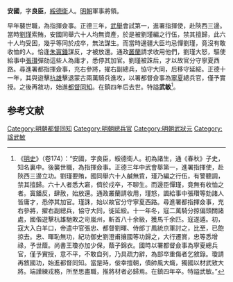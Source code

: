 {{Otheruses|安国|other=同名或類似名的其它條目描述}}
'''安國'''，字'''良臣'''，[[綏德衛|綏德衛]]人。[[明朝|明朝]]軍事將領。

早年襲世職，為指揮僉事。正德三年，[[武舉|武舉]]會試第一，進署指揮使，赴陝西三邊。當時[[劉瑾|劉瑾]]索賄，安國同舉六十人均無資產，於是被劉瑾編之行伍，禁其擅歸，此六十人均受困，幾乎等同於戍卒，無法謀生。而當時邊疆大臣均忌憚劉瑾，竟沒有敢收恤的人。恰逢[[朱寘鐇|朱寘鐇]]謀反，才被放還。通政[[叢蘭|叢蘭]]請求收用他們，劉瑾大怒，驅使給事中[[張瓚|張瓚]]彈劾這些人為庸才，悉停其加官。劉瑾被誅后，才以故官分守寧夏西路。尋進署都指揮僉事，充右參將，擢右副總兵，協守大同，后移守延綏。正德十一年，其與遊擊[[杭雄|杭雄]]擊退蒙古兩萬騎兵進攻，以署都督僉事為[[寧夏|寧夏]]總兵官，僅予實授。之後再敘功，始進[[都督|都督]][[同知|同知]]。在鎮四年后去世。特謚'''武敏'''<ref>《[[明史|明史]]》（卷174）：“安國，字良臣，綏德衛人。初為諸生，通《春秋》子史，知名裏中。後襲世職，為指揮僉事。正德三年中武會舉第一，進署指揮使，赴陝西三邊立功。劉瑾要賄，國同舉六十人鹹無貲，瑾乃編之行伍，有警聽調，禁其擅歸。六十人者悉大窘，儕於戍卒，不聊生。而邊臣憚瑾，竟無有收恤之者。寘鐇反，肆赦，始放還。通政叢蘭請收用，瑾怒，諷給事中張瓚等劾諸人皆庸才，悉停其加官。瑾誅，始以故官分守寧夏西路。尋進署都指揮僉事，充右參將，擢右副總兵，協守大同，徙延綏。十一年冬，寇二萬騎分掠偏頭關諸處，國偕遊擊杭雄馳敗之岢嵐州，斬首八十余級，獲馬千余匹。寇遂遁。初，寇大入白羊口，帝遣中官張忠、都督劉暉、侍郎丁鳳統京軍討之，比至，已飽掠去。忠、暉恥無功，紀功御史劉澄甫攘國等功歸之，大行遷賞，忠等悉增祿，予世蔭。尚書王瓊亦加少保，蔭子錦衣。國時以署都督僉事為寧夏總兵官，僅予實授，意不平，不敢自列，乃具疏力辭，為部卒重傷者乞敘錄。瓊請再敘國功，始進都督同知。當是時，佞幸擅朝，債帥風大熾，獨國以材武致大將。端謹練戎務，所至思盡職，推將材者必歸焉。在鎮四年卒。特謚武敏。”</ref>。

==参考文献==
{{wikisource|明史/卷174}}
{{Reflist}}
{{正德三年戊辰科武會試金榜}}
{{明朝人物小作品}}

[[Category:明朝都督同知|Category:明朝都督同知]]
[[Category:明朝總兵官|Category:明朝總兵官]]
[[Category:明朝武狀元|Category:明朝武狀元]]
[[Category:諡武敏|Category:諡武敏]]